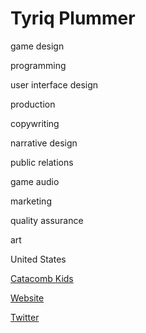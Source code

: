 # Tyriq Plummer

<Skills>

game design

programming

user interface design

production

copywriting

narrative design

public relations

game audio

marketing

quality assurance

art

</Skills>

<Location>

United States

</Location>

<Games>

[Catacomb Kids](http://www.ckgame.net/)

</Games>

<Business>

[Website](http://www.fourbitfriday.com/)

[Twitter](https://twitter.com/fourbitfriday)

</Business>


